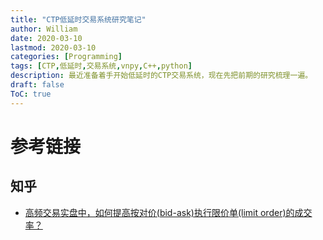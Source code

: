 ```yaml
---
title: "CTP低延时交易系统研究笔记"
author: William
date: 2020-03-10
lastmod: 2020-03-10
categories: [Programming]
tags: [CTP,低延时,交易系统,vnpy,C++,python]
description: 最近准备着手开始低延时的CTP交易系统，现在先把前期的研究梳理一遍。
draft: false
ToC: true
---
```


# 参考链接

## 知乎

- [高频交易实盘中，如何提高按对价(bid-ask)执行限价单(limit order)的成交率？](https://www.zhihu.com/question/52994625)

